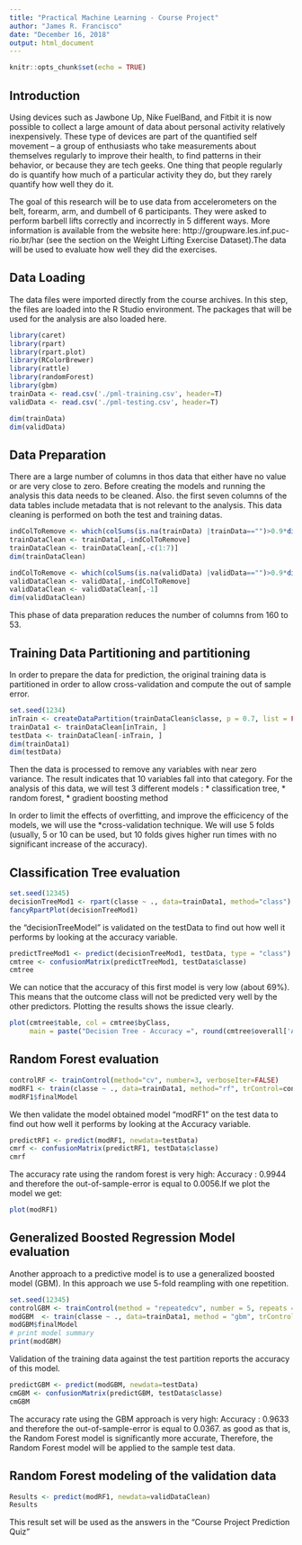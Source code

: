 ---
title: "Practical Machine Learning - Course Project"
author: "James R. Francisco"
date: "December 16, 2018"
output: html_document
---

```{r setup, include=FALSE}
knitr::opts_chunk$set(echo = TRUE)
```

## Introduction

Using devices such as Jawbone Up, Nike FuelBand, and Fitbit it is now possible to collect a large amount of data about personal activity relatively inexpensively. These type of devices are part of the quantified self movement – a group of enthusiasts who take measurements about themselves regularly to improve their health, to find patterns in their behavior, or because they are tech geeks. One thing that people regularly do is quantify how much of a particular activity they do, but they rarely quantify how well they do it. 

The goal of this research will be to use data from accelerometers on the belt, forearm, arm, and dumbell of 6 participants. They were asked to perform barbell lifts correctly and incorrectly in 5 different ways. More information is available from the website here: http://groupware.les.inf.puc-rio.br/har (see the section on the Weight Lifting Exercise Dataset).The data will be used to evaluate how well they did the exercises.

## Data Loading

The data files were imported directly from the course archives. In this step, the files are loaded into the R Studio environment. The packages that will be used for the analysis are also loaded here. 
```{r, message=FALSE,results='hide'}
library(caret)
library(rpart)
library(rpart.plot)
library(RColorBrewer)
library(rattle)
library(randomForest)
library(gbm)
trainData <- read.csv('./pml-training.csv', header=T)
validData <- read.csv('./pml-testing.csv', header=T)
```
```{r}
dim(trainData)
dim(validData)
```



## Data Preparation

There are a large number of columns in thos data that either have no value or are very close to zero. Before creating the models and running the analysis this data needs to be cleaned. Also. the first seven columns of the data tables include metadata that is not relevant to the analysis. This data cleaning is performed on both the test and training datas.

```{r}
indColToRemove <- which(colSums(is.na(trainData) |trainData=="")>0.9*dim(trainData)[1]) 
trainDataClean <- trainData[,-indColToRemove]
trainDataClean <- trainDataClean[,-c(1:7)]
dim(trainDataClean)

indColToRemove <- which(colSums(is.na(validData) |validData=="")>0.9*dim(validData)[1]) 
validDataClean <- validData[,-indColToRemove]
validDataClean <- validDataClean[,-1]
dim(validDataClean)
```
This phase of data preparation reduces the number of columns from 160 to 53.

## Training Data Partitioning and partitioning

In order to prepare the data for prediction, the original training data is partitioned in order to allow cross-validation and compute the out of sample error.
```{r}
set.seed(1234) 
inTrain <- createDataPartition(trainDataClean$classe, p = 0.7, list = FALSE)
trainData1 <- trainDataClean[inTrain, ]
testData <- trainDataClean[-inTrain, ]
dim(trainData1)
dim(testData)
```

Then the data is processed to remove  any variables with near zero variance. The result indicates that 10 variables fall into that category. For the analysis of this data, we will test 3 different models : 
* classification tree, * random forest, * gradient boosting method

In order to limit the effects of overfitting, and improve the efficicency of the models, we will use the *cross-validation technique. We will use 5 folds (usually, 5 or 10 can be used, but 10 folds gives higher run times with no significant increase of the accuracy).

## Classification Tree evaluation

```{r}
set.seed(12345)
decisionTreeMod1 <- rpart(classe ~ ., data=trainData1, method="class")
fancyRpartPlot(decisionTreeMod1)
```
the “decisionTreeModel” is validated on the testData to find out how well it performs by looking at the accuracy variable.

```{r}
predictTreeMod1 <- predict(decisionTreeMod1, testData, type = "class")
cmtree <- confusionMatrix(predictTreeMod1, testData$classe)
cmtree
```
We can notice that the accuracy of this first model is very low (about 69%). This means that the outcome class will not be predicted very well by the other predictors. Plotting the results shows the issue clearly.
```{r}
plot(cmtree$table, col = cmtree$byClass, 
     main = paste("Decision Tree - Accuracy =", round(cmtree$overall['Accuracy'], 4)))
```
## Random Forest evaluation

```{r}
controlRF <- trainControl(method="cv", number=3, verboseIter=FALSE)
modRF1 <- train(classe ~ ., data=trainData1, method="rf", trControl=controlRF)
modRF1$finalModel
```
We then validate the model obtained model “modRF1” on the test data to find out how well it performs by looking at the Accuracy variable.

```{r}
predictRF1 <- predict(modRF1, newdata=testData)
cmrf <- confusionMatrix(predictRF1, testData$classe)
cmrf
```
The accuracy rate using the random forest is very high: Accuracy : 0.9944 and therefore the out-of-sample-error is equal to 0.0056.If we plot the model we get:
```{r}
plot(modRF1)
```
## Generalized Boosted Regression Model evaluation

Another approach to a predictive model is to use a generalized boosted model (GBM). In this approach we use 5-fold reampling with one repetition.

```{r}
set.seed(12345)
controlGBM <- trainControl(method = "repeatedcv", number = 5, repeats = 1)
modGBM  <- train(classe ~ ., data=trainData1, method = "gbm", trControl = controlGBM, verbose = FALSE)
modGBM$finalModel
# print model summary
print(modGBM)
```
Validation of the training data against the test partition reports the accuracy of this model.
```{r}
predictGBM <- predict(modGBM, newdata=testData)
cmGBM <- confusionMatrix(predictGBM, testData$classe)
cmGBM
```
The accuracy rate using the GBM approach is very high: Accuracy : 0.9633 and therefore the out-of-sample-error is equal to 0.0367. as good as that is, the Random Forest model is significantly more accurate, Therefore, the Random Forest model will be applied to the sample test data.

## Random Forest modeling of the validation data

```{r}
Results <- predict(modRF1, newdata=validDataClean)
Results
```

This result set will be used as the answers in the “Course Project Prediction Quiz”